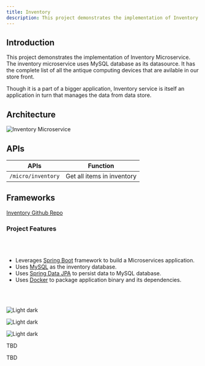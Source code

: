 ```yaml
---
title: Inventory
description: This project demonstrates the implementation of Inventory Microservice
---
```


## Introduction

This project demonstrates the implementation of Inventory Microservice. The inventory microservice uses MySQL database as its datasource. It has the complete list of all the antique computing devices that are avilable in our store front.

Though it is a part of a bigger application, Inventory service is itself an application in turn that manages the data from data store.

## Architecture

![Inventory Microservice](../../images/inventory.png)

## APIs

| APIs                  | Function                   |
| --------------------- | -------------------------- |
| `/micro/inventory`    | Get all items in inventory |

## Frameworks

<Tabs>

<Tab label="SpringBoot">

[Inventory Github Repo](https://github.com/ibm-garage-ref-storefront/inventory-ms-spring)

### Project Features

<br/><br/>

- Leverages [Spring Boot](https://projects.spring.io/spring-boot/) framework to build a Microservices application.
- Uses [MySQL](https://www.mysql.com/) as the inventory database.
- Uses [Spring Data JPA](http://projects.spring.io/spring-data-jpa/) to persist data to MySQL database.
- Uses [Docker](https://docs.docker.com/) to package application binary and its dependencies.

<br/><br/>

<Row>
  <Column colMd={3} colLg={4} noGutterSm>
    <ImageCard
      title="Deploy the app locally"
      titleColor="light"
      aspectRatio="1:1"
      href="https://github.com/ibm-garage-ref-storefront/inventory-ms-spring/blob/master/README.md"
      actionIcon="arrowRight"
      subTitleColor="light"
      subTitle="Appsody"
      >

![Light dark](./images/local_run.jpg)

  </ImageCard>
  </Column>
  <Column colMd={3} colLg={4} noGutterSm>
    <ImageCard
      title="Deploy the app to Openshift 4.3"
      titleColor="light"
      aspectRatio="1:1"
      href="/"
      actionIcon="arrowRight"
      subTitleColor="light"
      subTitle="Appsody"
      >

![Light dark](./images/redhat_openshift.jpg)

  </ImageCard>
  </Column>
  <Column colMd={3} colLg={4} noGutterSm>
    <ImageCard
      title="Deploy the app using CP4Apps"
      titleColor="light"
      aspectRatio="1:1"
      href="https://github.com/ibm-garage-ref-storefront/inventory-ms-spring/blob/master/docs/CP4APPS.md"
      actionIcon="arrowRight"
      subTitleColor="light"
      subTitle="CP4Apps"
      >

![Light dark](./images/cloud-pak-for-applications.jpg)

  </ImageCard>
  </Column>
</Row>

</Tab>

<Tab label="OpenLiberty">

TBD

</Tab>

<Tab label="Quarkus">

TBD

</Tab>

</Tabs>

